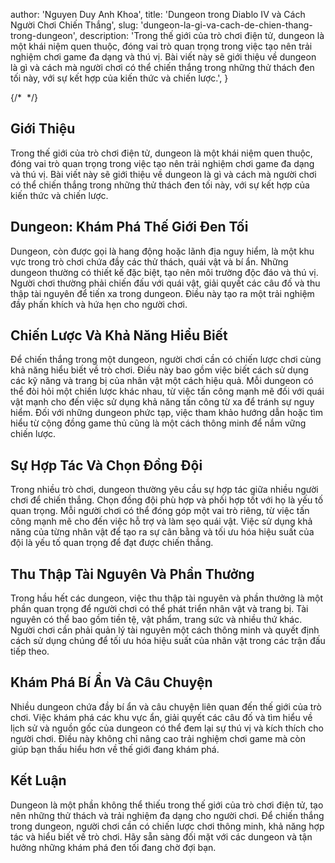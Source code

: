 
  author: 'Nguyen Duy Anh Khoa',
  title: 'Dungeon trong Diablo IV và Cách Người Chơi Chiến Thắng',
  slug: 'dungeon-la-gi-va-cach-de-chien-thang-trong-dungeon',
  description:
    'Trong thế giới của trò chơi điện tử, dungeon là một khái niệm quen thuộc, đóng vai trò quan trọng trong việc tạo nên trải nghiệm chơi game đa dạng và thú vị. Bài viết này sẽ giới thiệu về dungeon là gì và cách mà người chơi có thể chiến thắng trong những thử thách đen tối này, với sự kết hợp của kiến thức và chiến lược.',
}

{/* <Image src={designSystem} alt="" /> */}



## Giới Thiệu

Trong thế giới của trò chơi điện tử, dungeon là một khái niệm quen thuộc, đóng vai trò quan trọng trong việc tạo nên trải nghiệm chơi game đa dạng và thú vị. Bài viết này sẽ giới thiệu về dungeon là gì và cách mà người chơi có thể chiến thắng trong những thử thách đen tối này, với sự kết hợp của kiến thức và chiến lược.

## Dungeon: Khám Phá Thế Giới Đen Tối

Dungeon, còn được gọi là hang động hoặc lãnh địa nguy hiểm, là một khu vực trong trò chơi chứa đầy các thử thách, quái vật và bí ẩn. Những dungeon thường có thiết kế đặc biệt, tạo nên môi trường độc đáo và thú vị. Người chơi thường phải chiến đấu với quái vật, giải quyết các câu đố và thu thập tài nguyên để tiến xa trong dungeon. Điều này tạo ra một trải nghiệm đầy phấn khích và hứa hẹn cho người chơi.

## Chiến Lược Và Khả Năng Hiểu Biết

Để chiến thắng trong một dungeon, người chơi cần có chiến lược chơi cùng khả năng hiểu biết về trò chơi. Điều này bao gồm việc biết cách sử dụng các kỹ năng và trang bị của nhân vật một cách hiệu quả. Mỗi dungeon có thể đòi hỏi một chiến lược khác nhau, từ việc tấn công mạnh mẽ đối với quái vật mạnh cho đến việc sử dụng khả năng tấn công từ xa để tránh sự nguy hiểm. Đối với những dungeon phức tạp, việc tham khảo hướng dẫn hoặc tìm hiểu từ cộng đồng game thủ cũng là một cách thông minh để nắm vững chiến lược.

## Sự Hợp Tác Và Chọn Đồng Đội

Trong nhiều trò chơi, dungeon thường yêu cầu sự hợp tác giữa nhiều người chơi để chiến thắng. Chọn đồng đội phù hợp và phối hợp tốt với họ là yếu tố quan trọng. Mỗi người chơi có thể đóng góp một vai trò riêng, từ việc tấn công mạnh mẽ cho đến việc hỗ trợ và làm sẹo quái vật. Việc sử dụng khả năng của từng nhân vật để tạo ra sự cân bằng và tối ưu hóa hiệu suất của đội là yếu tố quan trọng để đạt được chiến thắng.

## Thu Thập Tài Nguyên Và Phần Thưởng

Trong hầu hết các dungeon, việc thu thập tài nguyên và phần thưởng là một phần quan trọng để người chơi có thể phát triển nhân vật và trang bị. Tài nguyên có thể bao gồm tiền tệ, vật phẩm, trang sức và nhiều thứ khác. Người chơi cần phải quản lý tài nguyên một cách thông minh và quyết định cách sử dụng chúng để tối ưu hóa hiệu suất của nhân vật trong các trận đấu tiếp theo.

## Khám Phá Bí Ẩn Và Câu Chuyện

Nhiều dungeon chứa đầy bí ẩn và câu chuyện liên quan đến thế giới của trò chơi. Việc khám phá các khu vực ẩn, giải quyết các câu đố và tìm hiểu về lịch sử và nguồn gốc của dungeon có thể đem lại sự thú vị và kích thích cho người chơi. Điều này không chỉ nâng cao trải nghiệm chơi game mà còn giúp bạn thấu hiểu hơn về thế giới đang khám phá.

## Kết Luận

Dungeon là một phần không thể thiếu trong thế giới của trò chơi điện tử, tạo nên những thử thách và trải nghiệm đa dạng cho người chơi. Để chiến thắng trong dungeon, người chơi cần có chiến lược chơi thông minh, khả năng hợp tác và hiểu biết về trò chơi. Hãy sẵn sàng đối mặt với các dungeon và tận hưởng những khám phá đen tối đang chờ đợi bạn.
